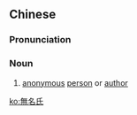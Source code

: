 {{also|无名氏}}
==Chinese==
{{zh-forms|s=无名氏|type=21}}

===Pronunciation===
{{zh-pron
|m=wúmíngshì
|c=mou4 ming4 si6
|cat=n
}}

===Noun===
{{zh-noun}}

# [[anonymous]] [[person]] or [[author]]

[[ko:無名氏]]